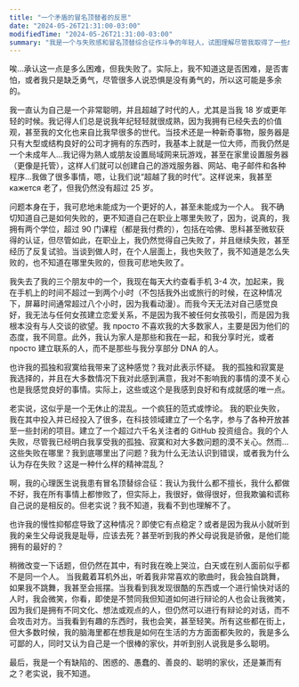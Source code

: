 ```yaml
---
title: "一个矛盾的冒名顶替者的反思"
date: "2024-05-26T21:31:00-03:00"
modifiedTime: "2024-05-26T21:31:00-03:00"
summary: "我是一个与失败感和冒名顶替综合征作斗争的年轻人，试图理解尽管我取得了一些成就，但我到底哪里出了问题。"
---
```


唉...承认这一点是多么困难，但我失败了。实际上，我不知道这是否困难，是否害怕，或者我只是缺乏勇气，尽管很多人说恐惧是没有勇气的，所以这可能是多余的。

我一直认为自己是一个非常聪明，并且超越了时代的人，尤其是当我 18 岁或更年轻的时候。我记得人们总是说我年纪轻轻就很成熟，因为我拥有已经失去的价值观，甚至我的文化也来自比我早很多的世代。当技术还是一种新奇事物，服务器是只有大型或结构良好的公司才拥有的东西时，我基本上就是一位大师，而我仍然是一个未成年人...我记得为熟人或朋友设置局域网来玩游戏，甚至在家里设置服务器（更像是托管），这样人们就可以创建自己的游戏服务器、网站、电子邮件和各种程序...我做了很多事情，嗯，让我们说“超越了我的时代”。这样说来，我甚至 кажется 老了，但我仍然没有超过 25 岁。

问题本身在于，我可悲地未能成为一个更好的人，甚至未能成为一个人。
我不确切知道自己是如何失败的，更不知道自己在职业上哪里失败了，因为，说真的，我拥有两个学位，超过 90 门课程（都是我付费的），包括在哈佛、思科甚至微软获得的认证，但尽管如此，在职业上，我仍然觉得自己失败了，并且继续失败，甚至经历了反复试验。当谈到做人时，在个人层面上，我也失败了，我不知道是怎么失败的，也不知道在哪里失败的，但我可悲地失败了。

我失去了我的三个朋友中的一个，我现在每天大约查看手机 3-4 次，加起来，我在手机上的时间不超过一到两个小时（不包括我外出或旅行的时候，在这种情况下，屏幕时间通常超过八个小时，因为我看动漫）。而我今天无法对自己感觉良好，我无法与任何女孩建立恋爱关系，不是因为我不被任何女孩吸引，而是因为我根本没有与人交谈的欲望。我 просто 不喜欢我的大多数家人，主要是因为他们的态度，我不同意。此外，我认为家人是那些和我在一起，和我分享时光，或者 просто 建立联系的人，而不是那些与我分享部分 DNA 的人。

也许我的孤独和寂寞给我带来了这种感觉？我对此表示怀疑。
我的孤独和寂寞是我选择的，并且在大多数情况下我对此感到满意，我对不影响我的事情的漠不关心也是我感觉良好的事情。实际上，这些或这个是我感到良好和有成就感的唯一点。

老实说，这似乎是一个无休止的混乱。一个疯狂的范式或悖论。
我的职业失败，我在其中投入并已经投入了很多，在科技领域建立了一个名字，参与了各种开放甚至一些封闭的项目。建立了一个超过六千名关注者的 GitHub 投资组合。我的个人失败，尽管我已经明白我享受我的孤独、寂寞和对大多数问题的漠不关心。然而...这些失败在哪里？我到底哪里出了问题？我为什么无法认识到错误，或者我为什么认为存在失败？这是一种什么样的精神混乱？

啊，我的心理医生说我患有冒名顶替综合征：我认为我什么都不擅长，我什么都做不好，我在所有事情上都惨败了，但实际上，我很好，做得很好，但我欺骗和谎称自己说的是相反的。但老实说？我不知道，我看不到也理解不了。

也许我的慢性抑郁症导致了这种情况？即使它有点稳定？或者是因为我从小就听到我的亲生父母说我是耻辱，应该去死？甚至听到我的养父母说我是骄傲，是他们能拥有的最好的？

稍微改变一下话题，但仍然在其中，有时我在晚上哭泣，白天或在别人面前似乎都不是同一个人。
当我戴着耳机外出，听着我非常喜欢的歌曲时，我会独自跳舞，如果我不跳舞，我甚至会摇摆。当我看到我发现很酷的东西或一个进行愉快对话的人时，我会微笑，你看，即使是不赞同我但知道如何进行辩论的人也会让我微笑，因为我们是拥有不同文化、想法或观点的人，但仍然可以进行有辩论的对话，而不会攻击对方。当我看到有趣的东西时，我也会笑，甚至轻笑。所有这些都在街上，但大多数时候，我的脑海里都在想我是如何在生活的方方面面都失败的，我是多么可鄙的人，同时又认为自己是一个很棒的家伙，并听到别人说我是多么聪明。

最后，我是一个有缺陷的、困惑的、愚蠢的、善良的、聪明的家伙，还是兼而有之？老实说，我不知道。
